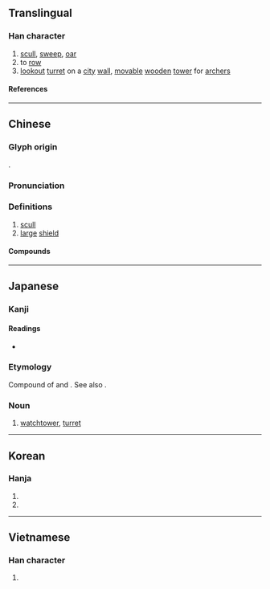{{also|橹}}
{{character info}}
{{character info|0xf931}}
==Translingual==

===Han character===
{{Han char|rn=75|rad=木|as=15|sn=19|four=47963|canj=DNWA|ids=⿰木魯}}

# [[scull]], [[sweep]], [[oar]]
# to [[row]]
# [[lookout]] [[turret]] on a [[city]] [[wall]], [[movable]] [[wooden]] [[tower]] for [[archer]]s

====References====
{{Han ref|kx=0560.050|dkj=15798|dj=0949.120|hdz=21315.020|uh=6AD3|ud=27347|bh=C372|bd=50034}}
{{Han ref|uh=F931}}

----

==Chinese==
{{zh-forms|s=橹|alt=樐,艪,艣/𫇛,㯭}}

===Glyph origin===
{{Han etym}}
{{Han compound|木|魯|c1=s|c2=p|t1=tree|ls=psc}}.

===Pronunciation===
{{zh-pron
|m=lǔ
|c=lou5
|mn=ló͘
|w=3lu
|mc=y
|oc=y
|ma=
|cat=n
}}

===Definitions===
{{zh-hanzi}}

# [[scull]]
# [[large]] [[shield]]

====Compounds====
{{zh-der|干櫓|樓櫓|搖櫓|櫓帆船|櫓槳|檣櫓|烽櫓|櫓棹|轒櫓|譙櫓}}

----

==Japanese==
{{wikipedia|Yagura}}

===Kanji===
{{ja-kanji|grade=|rs=木15}}

====Readings====
* {{ja-readings
|goon=る
|kanon=ろ
|kun=おおだて, やぐら-
}}

===Etymology===
Compound of {{m|ja|矢|tr=ya||[[arrow]]}} and {{m|ja|倉|tr=kura||[[storehouse]]}}. See also {{cog|ja|矢倉|tr=yagura}}.

===Noun===
{{ja-noun|やぐら}}

# [[watchtower]], [[turret]]

----

==Korean==

===Hanja===
{{ko-hanja|방패|로||노}}

# {{hanja form of|로|(North Korea) [[oar]]}}
# {{hanja form of|노|(South Korea) [[oar]]}}

----

==Vietnamese==

===Han character===
{{vi-readings|reading=lỗ|rs=木15}}

# {{rfdef|vi|sort=木15}}